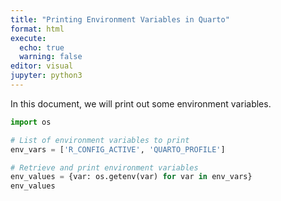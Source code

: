 ```yaml
---
title: "Printing Environment Variables in Quarto"
format: html
execute:
  echo: true
  warning: false
editor: visual
jupyter: python3
---
```


In this document, we will print out some environment variables.

```python
import os
```

```python
# List of environment variables to print
env_vars = ['R_CONFIG_ACTIVE', 'QUARTO_PROFILE']
```

```python
# Retrieve and print environment variables
env_values = {var: os.getenv(var) for var in env_vars}
env_values
```
